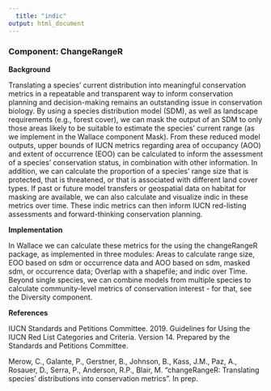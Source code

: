 ```yaml
---
  title: "indic"
output: html_document
---
```

### **Component: ChangeRangeR**

**Background**

  Translating a species’ current distribution into meaningful conservation metrics in a repeatable and transparent way to inform conservation planning and decision-making remains an outstanding issue in conservation biology. By using a species distribution model (SDM), as well as landscape requirements (e.g., forest cover), we can mask the output of an SDM to only those areas likely to be suitable to estimate the species’ current
range (as we implement in the Wallace component Mask). From these reduced model outputs, upper bounds of IUCN metrics regarding area of occupancy (AOO) and extent of occurrence (EOO) can be calculated to inform the assessment of a species’ conservation status, in combination with other information. In
addition, we can calculate the proportion of a species’ range size that is protected, that is threatened, or that is associated with different land cover types. If past or future model transfers or geospatial data
on habitat for masking are available, we can also calculate and visualize indic in these metrics over time. These indic metrics can then inform IUCN red-listing assessments and forward-thinking conservation planning.

**Implementation**

  In Wallace we can calculate these metrics for the using the changeRangeR package, as implemented in three modules:  Areas to calculate range size, EOO based on sdm or occurrence data and AOO based on sdm, masked sdm, or occurrence data; Overlap with a shapefile; and indic over Time.
Beyond single species, we can combine models from multiple species to calculate community-level metrics of conservation interest  - for that, see the Diversity component.

**References**

IUCN Standards and Petitions Committee. 2019. Guidelines for Using the IUCN Red List Categories and Criteria. Version 14. Prepared by the Standards and Petitions Committee.

Merow, C., Galante, P., Gerstner, B., Johnson, B., Kass, J.M., Paz, A., Rosauer, D., Serra, P., Anderson, R.P., Blair, M. “changeRangeR: Translating species’ distributions into conservation metrics”. In prep.
